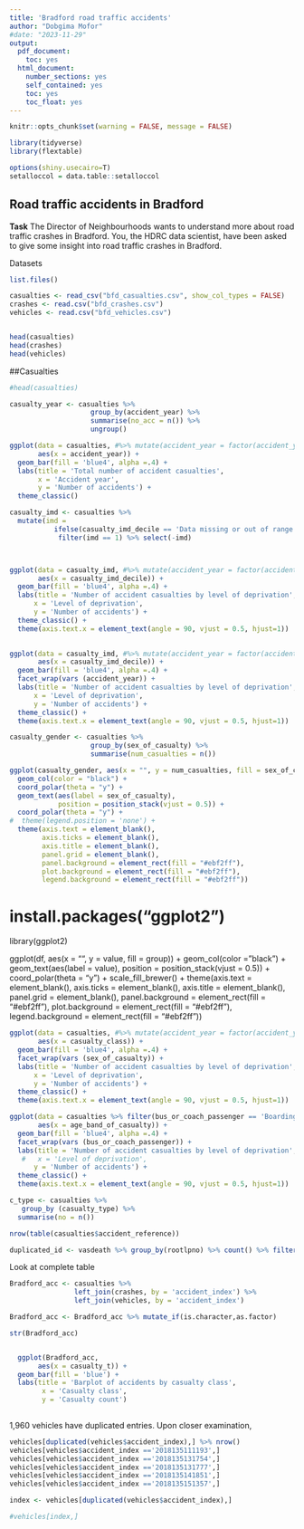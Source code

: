 ```yaml
---
title: 'Bradford road traffic accidents'
author: "Dobgima Mofor"
#date: "2023-11-29"
output:
  pdf_document:
    toc: yes
  html_document:
    number_sections: yes
    self_contained: yes
    toc: yes
    toc_float: yes
---
```


```r

knitr::opts_chunk$set(warning = FALSE, message = FALSE) 

library(tidyverse)
library(flextable)

options(shiny.usecairo=T)
setalloccol = data.table::setalloccol
```

## Road traffic accidents in Bradford

**Task**
The Director of Neighbourhoods wants to understand more about road traffic crashes in Bradford.  You, the HDRC data scientist, have been asked to give some insight into road traffic crashes in Bradford.  

Datasets
```r
list.files()
```


```r
casualties <- read_csv("bfd_casualties.csv", show_col_types = FALSE)
crashes <- read.csv("bfd_crashes.csv")
vehicles <- read.csv("bfd_vehicles.csv")


head(casualties)
head(crashes)
head(vehicles)
```
##Casualties

```r
#head(casualties)

casualty_year <- casualties %>% 
                    group_by(accident_year) %>% 
                    summarise(no_acc = n()) %>% 
                    ungroup()

ggplot(data = casualties, #%>% mutate(accident_year = factor(accident_year))
       aes(x = accident_year)) +
  geom_bar(fill = 'blue4', alpha =.4) +
  labs(title = 'Total number of accident casualties',
       x = 'Accident year',
       y = 'Number of accidents') +
  theme_classic()

```
```r
casualty_imd <- casualties %>% 
  mutate(imd = 
           ifelse(casualty_imd_decile == 'Data missing or out of range',0,1)) %>% 
            filter(imd == 1) %>% select(-imd)



ggplot(data = casualty_imd, #%>% mutate(accident_year = factor(accident_year))
       aes(x = casualty_imd_decile)) +
  geom_bar(fill = 'blue4', alpha =.4) +
  labs(title = 'Number of accident casualties by level of deprivation',
      x = 'Level of deprivation',
      y = 'Number of accidents') +
  theme_classic() +
  theme(axis.text.x = element_text(angle = 90, vjust = 0.5, hjust=1))
  
```
```r
ggplot(data = casualty_imd, #%>% mutate(accident_year = factor(accident_year))
       aes(x = casualty_imd_decile)) +
  geom_bar(fill = 'blue4', alpha =.4) +
  facet_wrap(vars (accident_year)) +
  labs(title = 'Number of accident casualties by level of deprivation',
      x = 'Level of deprivation',
      y = 'Number of accidents') +
  theme_classic() +
  theme(axis.text.x = element_text(angle = 90, vjust = 0.5, hjust=1))

```

```r

casualty_gender <- casualties %>% 
                    group_by(sex_of_casualty) %>% 
                    summarise(num_casualties = n())

ggplot(casualty_gender, aes(x = "", y = num_casualties, fill = sex_of_casualty)) +
  geom_col(color = "black") +
  coord_polar(theta = "y") +
  geom_text(aes(label = sex_of_casualty),
            position = position_stack(vjust = 0.5)) +
  coord_polar(theta = "y") +
#  theme(legend.position = 'none') +
  theme(axis.text = element_blank(),
        axis.ticks = element_blank(),
        axis.title = element_blank(),
        panel.grid = element_blank(),
        panel.background = element_rect(fill = "#ebf2ff"),
        plot.background = element_rect(fill = "#ebf2ff"),
        legend.background = element_rect(fill = "#ebf2ff"))

```

# install.packages("ggplot2")
library(ggplot2)

ggplot(df, aes(x = "", y = value, fill = group)) +
  geom_col(color = "black") +
  geom_text(aes(label = value),
            position = position_stack(vjust = 0.5)) +
  coord_polar(theta = "y") +
  scale_fill_brewer() +
  theme(axis.text = element_blank(),
        axis.ticks = element_blank(),
        axis.title = element_blank(),
        panel.grid = element_blank(),
        panel.background = element_rect(fill = "#ebf2ff"),
        plot.background = element_rect(fill = "#ebf2ff"),
        legend.background = element_rect(fill = "#ebf2ff")) 
 
 
 
 
 
 


```r
ggplot(data = casualties, #%>% mutate(accident_year = factor(accident_year))
       aes(x = casualty_class)) +
  geom_bar(fill = 'blue4', alpha =.4) +
  facet_wrap(vars (sex_of_casualty)) +
  labs(title = 'Number of accident casualties by level of deprivation',
      x = 'Level of deprivation',
      y = 'Number of accidents') +
  theme_classic() +
  theme(axis.text.x = element_text(angle = 90, vjust = 0.5, hjust=1))

```

```r

ggplot(data = casualties %>% filter(bus_or_coach_passenger == 'Boarding'|bus_or_coach_passenger == 'Alighting'|bus_or_coach_passenger == 'Seated passenger'|bus_or_coach_passenger == 'Standing passenger'), #%>% mutate(accident_year = factor(accident_year))
       aes(x = age_band_of_casualty)) +
  geom_bar(fill = 'blue4', alpha =.4) +
  facet_wrap(vars (bus_or_coach_passenger)) +
  labs(title = 'Number of accident casualties by level of deprivation',
   #   x = 'Level of deprivation',
      y = 'Number of accidents') +
  theme_classic() +
  theme(axis.text.x = element_text(angle = 90, vjust = 0.5, hjust=1))

```
```r

c_type <- casualties %>% 
   group_by (casualty_type) %>% 
  summarise(no = n())

```


```r
nrow(table(casualties$accident_reference))
```

```r
duplicated_id <- vasdeath %>% group_by(rootlpno) %>% count() %>% filter(n > 1)


```


Look at complete table

```r
Bradford_acc <- casualties %>% 
                left_join(crashes, by = 'accident_index') %>% 
                left_join(vehicles, by = 'accident_index')
```
```r
Bradford_acc <- Bradford_acc %>% mutate_if(is.character,as.factor)

str(Bradford_acc)


  ggplot(Bradford_acc,
       aes(x = casualty_t)) +
  geom_bar(fill = 'blue') +
  labs(title = 'Barplot of accidents by casualty class',
        x = 'Casualty class',
        y = 'Casualty count')
  
```


1,960 vehicles have duplicated entries. Upon closer examination, 

```r
vehicles[duplicated(vehicles$accident_index),] %>% nrow()
vehicles[vehicles$accident_index =='2018135111193',]
vehicles[vehicles$accident_index =='2018135131754',]
vehicles[vehicles$accident_index =='2018135131777',]
vehicles[vehicles$accident_index =='2018135141851',]
vehicles[vehicles$accident_index =='2018135151357',]
```
```r
index <- vehicles[duplicated(vehicles$accident_index),]

#vehicles[index,]
```

